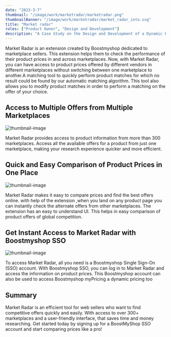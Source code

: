 ```yaml
---
date: "2023-3-7"
thumbnail: "/image/work/marketradar/marketradar.png"
thumbnailBanner: "/image/work/marketradar/market_radar_into.svg"
title: "Market radar"
roles: ["Product Owner", "Design and Development"]
description: "A Case Study on the Design and Development of a Dynamic Pricing Tool"
---
```


Market Radar is an extension created by Boostmyshop dedicated to marketplace sellers. This extension helps them to check the performance of their product prices in and across marketplaces.
Now, with Market Radar, you can have access to product prices offered by different vendors in different marketplaces without switching between one marketplace to another.A matching tool to quickly perform product matches for which no result could be found by our automatic matching algorithm. This tool also allows you to modify product matches in order to perform a matching on the offer of your choice.

## Access to Multiple Offers from Multiple Marketplaces

![thumbnail-image](/image/work/marketradar/market_radar_allover.png)

Market Radar provides access to product information from more than 300 marketplaces. Access all the available offers for a product from just one marketplace, making your research experience quicker and more efficient.

## Quick and Easy Comparison of Product Prices in One Place

![thumbnail-image](/image/work/marketradar/market_radar_qe.png)

Market Radar makes it easy to compare prices and find the best offers online. with help of the extension ,when you land on any product page you can instantly check the alternate offers from other marketplaces. The extension has an easy to understand UI. This helps in easy comparison of product offers of global competition.

## Get Instant Access to Market Radar with Boostmyshop SSO

![thumbnail-image](/image/work/marketradar/market_radar_sso.png)

To access Market Radar, all you need is a Boostmyshop Single Sign-On (SSO) account. With Boostmyshop SSO, you can log in to Market Radar and access the information on product prices. This Boostmyshop account can also be used to access Boostmyshop myPricing a dynamic pricing too

## Summary

Market Radar is an efficient tool for web sellers who want to find competitive offers quickly and easily. With access to over 300+ marketplaces and a user-friendly interface, that saves time and money researching. Get started today by signing up for a BoostMyShop SSO account and start comparing prices like a pro!
